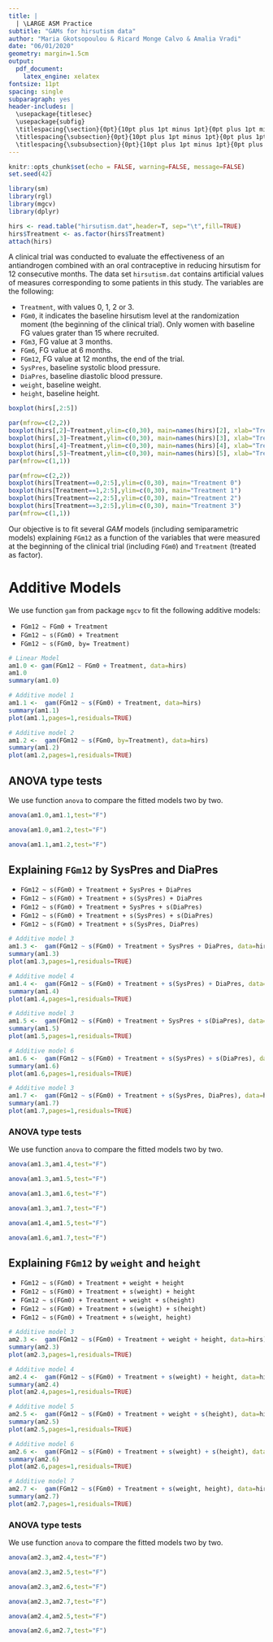 ```yaml
---
title: | 
  | \LARGE ASM Practice 
subtitle: "GAMs for hirsutism data"
author: "Maria Gkotsopoulou & Ricard Monge Calvo & Amalia Vradi"
date: "06/01/2020"
geometry: margin=1.5cm
output: 
  pdf_document: 
    latex_engine: xelatex
fontsize: 11pt
spacing: single
subparagraph: yes
header-includes: |
  \usepackage{titlesec}
  \usepackage{subfig}
  \titlespacing{\section}{0pt}{10pt plus 1pt minus 1pt}{0pt plus 1pt minus 1pt}
  \titlespacing{\subsection}{0pt}{10pt plus 1pt minus 1pt}{0pt plus 1pt minus 1pt}
  \titlespacing{\subsubsection}{0pt}{10pt plus 1pt minus 1pt}{0pt plus 1pt minus 1pt}
---
```


```r
knitr::opts_chunk$set(echo = FALSE, warning=FALSE, message=FALSE)
set.seed(42)
```

```r
library(sm)
library(rgl)
library(mgcv)
library(dplyr)

hirs <- read.table("hirsutism.dat",header=T, sep="\t",fill=TRUE)
hirs$Treatment <- as.factor(hirs$Treatment)
attach(hirs)
```

A clinical trial was conducted to evaluate the effectiveness of an antiandrogen 
combined with an oral contraceptive in reducing hirsutism for 12 consecutive months.
The data set `hirsutism.dat` contains artificial values of measures corresponding to 
some patients in this study. The variables are the following:

* `Treatment`, with values 0, 1, 2 or 3.
* `FGm0`, it indicates the baseline hirsutism level at the randomization moment 
(the beginning of the clinical trial). Only women with baseline FG values grater 
than 15 where recruited.
* `FGm3`, FG value at 3 months.
* `FGm6`, FG value at 6 months.
* `FGm12`, FG value at 12 months, the end of the trial. 
* `SysPres`, baseline systolic blood pressure.
* `DiaPres`, baseline diastolic blood pressure.
* `weight`, baseline weight.
* `height`, baseline height.

```r
boxplot(hirs[,2:5])
```


```r
par(mfrow=c(2,2))
boxplot(hirs[,2]~Treatment,ylim=c(0,30), main=names(hirs)[2], xlab="Treatment")
boxplot(hirs[,3]~Treatment,ylim=c(0,30), main=names(hirs)[3], xlab="Treatment")
boxplot(hirs[,4]~Treatment,ylim=c(0,30), main=names(hirs)[4], xlab="Treatment")
boxplot(hirs[,5]~Treatment,ylim=c(0,30), main=names(hirs)[5], xlab="Treatment")
par(mfrow=c(1,1))
```


```r
par(mfrow=c(2,2))
boxplot(hirs[Treatment==0,2:5],ylim=c(0,30), main="Treatment 0")
boxplot(hirs[Treatment==1,2:5],ylim=c(0,30), main="Treatment 1")
boxplot(hirs[Treatment==2,2:5],ylim=c(0,30), main="Treatment 2")
boxplot(hirs[Treatment==3,2:5],ylim=c(0,30), main="Treatment 3")
par(mfrow=c(1,1))
```


Our objective is to fit several *GAM* models (including semiparametric models) 
explaining `FGm12` as a function of the variables that were measured at the 
beginning of the clinical trial (including `FGm0`) and `Treatment` (treated as factor). 


# Additive Models

We use function `gam` from package `mgcv` to fit the following additive models:

* `FGm12 ~ FGm0 + Treatment`
* `FGm12 ~ s(FGm0) + Treatment`
* `FGm12 ~ s(FGm0, by= Treatment)`

```r
# Linear Model
am1.0 <- gam(FGm12 ~ FGm0 + Treatment, data=hirs)
am1.0
summary(am1.0)
```

```r
# Additive model 1
am1.1 <-  gam(FGm12 ~ s(FGm0) + Treatment, data=hirs)
summary(am1.1)
plot(am1.1,pages=1,residuals=TRUE)
```

```r
# Additive model 2
am1.2 <-  gam(FGm12 ~ s(FGm0, by=Treatment), data=hirs)
summary(am1.2)
plot(am1.2,pages=1,residuals=TRUE)
```

## ANOVA type tests

We use function `anova` to compare the fitted models two by two.

```r
anova(am1.0,am1.1,test="F")
```

```r
anova(am1.0,am1.2,test="F")
```

```r
anova(am1.1,am1.2,test="F")
```

## Explaining `FGm12` by SysPres and DiaPres

* `FGm12 ~ s(FGm0) + Treatment + SysPres + DiaPres`
* `FGm12 ~ s(FGm0) + Treatment + s(SysPres) + DiaPres`
* `FGm12 ~ s(FGm0) + Treatment + SysPres + s(DiaPres)`
* `FGm12 ~ s(FGm0) + Treatment + s(SysPres) + s(DiaPres)`
* `FGm12 ~ s(FGm0) + Treatment + s(SysPres, DiaPres)`


```r
# Additive model 3
am1.3 <-  gam(FGm12 ~ s(FGm0) + Treatment + SysPres + DiaPres, data=hirs)
summary(am1.3)
plot(am1.3,pages=1,residuals=TRUE)
```

```r
# Additive model 4
am1.4 <-  gam(FGm12 ~ s(FGm0) + Treatment + s(SysPres) + DiaPres, data=hirs)
summary(am1.4)
plot(am1.4,pages=1,residuals=TRUE)
```

```r
# Additive model 3
am1.5 <-  gam(FGm12 ~ s(FGm0) + Treatment + SysPres + s(DiaPres), data=hirs)
summary(am1.5)
plot(am1.5,pages=1,residuals=TRUE)
```

```r
# Additive model 6
am1.6 <-  gam(FGm12 ~ s(FGm0) + Treatment + s(SysPres) + s(DiaPres), data=hirs)
summary(am1.6)
plot(am1.6,pages=1,residuals=TRUE)
```


```r
# Additive model 3
am1.7 <-  gam(FGm12 ~ s(FGm0) + Treatment + s(SysPres, DiaPres), data=hirs)
summary(am1.7)
plot(am1.7,pages=1,residuals=TRUE)
```

### ANOVA type tests

We use function `anova` to compare the fitted models two by two.

```r
anova(am1.3,am1.4,test="F")
```

```r
anova(am1.3,am1.5,test="F")
```

```r
anova(am1.3,am1.6,test="F")
```

```r
anova(am1.3,am1.7,test="F")
```

```r
anova(am1.4,am1.5,test="F")
```

```r
anova(am1.6,am1.7,test="F")
```


## Explaining `FGm12` by `weight` and `height`

* `FGm12 ~ s(FGm0) + Treatment + weight + height`
* `FGm12 ~ s(FGm0) + Treatment + s(weight) + height`
* `FGm12 ~ s(FGm0) + Treatment + weight + s(height)`
* `FGm12 ~ s(FGm0) + Treatment + s(weight) + s(height)`
* `FGm12 ~ s(FGm0) + Treatment + s(weight, height)`

```r
# Additive model 3
am2.3 <-  gam(FGm12 ~ s(FGm0) + Treatment + weight + height, data=hirs)
summary(am2.3)
plot(am2.3,pages=1,residuals=TRUE)
```

```r
# Additive model 4
am2.4 <-  gam(FGm12 ~ s(FGm0) + Treatment + s(weight) + height, data=hirs)
summary(am2.4)
plot(am2.4,pages=1,residuals=TRUE)
```

```r
# Additive model 5
am2.5 <-  gam(FGm12 ~ s(FGm0) + Treatment + weight + s(height), data=hirs)
summary(am2.5)
plot(am2.5,pages=1,residuals=TRUE)
```


```r
# Additive model 6
am2.6 <-  gam(FGm12 ~ s(FGm0) + Treatment + s(weight) + s(height), data=hirs)
summary(am2.6)
plot(am2.6,pages=1,residuals=TRUE)
```


```r
# Additive model 7
am2.7 <-  gam(FGm12 ~ s(FGm0) + Treatment + s(weight, height), data=hirs)
summary(am2.7)
plot(am2.7,pages=1,residuals=TRUE)
```

### ANOVA type tests

We use function `anova` to compare the fitted models two by two.

```r
anova(am2.3,am2.4,test="F")
```

```r
anova(am2.3,am2.5,test="F")
```

```r
anova(am2.3,am2.6,test="F")
```

```r
anova(am2.3,am2.7,test="F")
```

```r
anova(am2.4,am2.5,test="F")
```

```r
anova(am2.6,am2.7,test="F")
```
